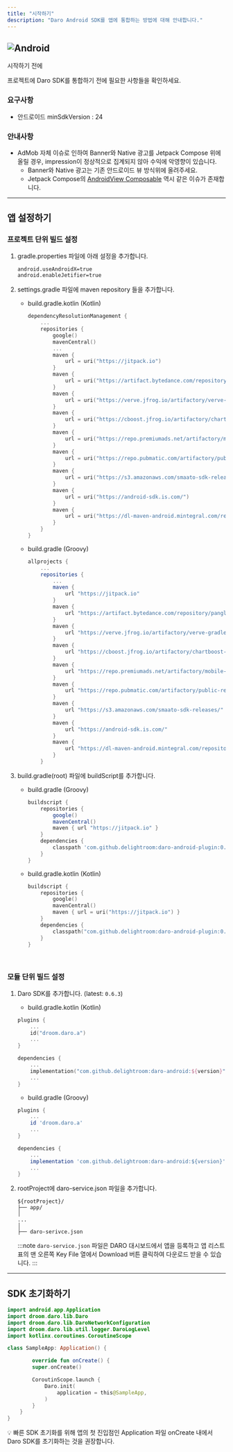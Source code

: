 ```yaml
---
title: "시작하기"
description: "Daro Android SDK를 앱에 통합하는 방법에 대해 안내합니다."
---
```


## ![Android](https://img.shields.io/badge/Daro_Android_SDK-v0.6.3-3DDC84?logo=android&logoColor=white)

시작하기 전에

프로젝트에 Daro SDK를 통합하기 전에 필요한 사항들을 확인하세요.

### 요구사항

- 안드로이드 minSdkVersion : 24

### 안내사항

- AdMob 자체 이슈로 인하여 Banner와 Native 광고를 Jetpack Compose 위에 올릴 경우, impression이 정상적으로 집계되지 않아 수익에 악영향이 있습니다.
  - Banner와 Native 광고는 기존 안드로이드 뷰 방식위에 올려주세요.
  - Jetpack Compose의 [AndroidView Composable](https://developer.android.com/reference/kotlin/androidx/compose/ui/viewinterop/package-summary?_gl=1*sfjhoo*_up*MQ..*_ga*MTc5NjYzMDU3Ni4xNzE1MjI4ODQy*_ga_6HH9YJMN9M*MTcxNTIyODg0MS4xLjAuMTcxNTIyODg0MS4wLjAuMA..#AndroidView\(kotlin.Function1,androidx.compose.ui.Modifier,kotlin.Function1\)) 역시 같은 이슈가 존재합니다.

---

## 앱 설정하기

### 프로젝트 단위 빌드 설정

1. gradle.properties 파일에 아래 설정을 추가합니다.

   ```xml
   android.useAndroidX=true
   android.enableJetifier=true
   ```
2. settings.gradle 파일에 maven repository 들을 추가합니다.
   - build.gradle.kotlin (Kotlin)

     ```kotlin
     dependencyResolutionManagement {
         ...
         repositories {
             google()
             mavenCentral()
             ...
             maven {
                 url = uri("https://jitpack.io")
             }
             maven {
                 url = uri("https://artifact.bytedance.com/repository/pangle")
             }
             maven {
                 url = uri("https://verve.jfrog.io/artifactory/verve-gradle-release")
             }
             maven {
                 url = uri("https://cboost.jfrog.io/artifactory/chartboost-ads/")
             }
             maven {
                 url = uri("https://repo.premiumads.net/artifactory/mobile-ads-sdk/")
             }
             maven {
                 url = uri("https://repo.pubmatic.com/artifactory/public-repos")
             }
             maven {
                 url = uri("https://s3.amazonaws.com/smaato-sdk-releases/")
             }
             maven {
                 url = uri("https://android-sdk.is.com/")
             }
             maven {
                 url = uri("https://dl-maven-android.mintegral.com/repository/mbridge_android_sdk_oversea")
             }
         }
     }
     ```
   - build.gradle (Groovy)

     ```groovy
     allprojects {
         ...
         repositories {
             ...
             maven {
                 url "https://jitpack.io"
             }
             maven {
                 url "https://artifact.bytedance.com/repository/pangle"
             }
             maven {
                 url "https://verve.jfrog.io/artifactory/verve-gradle-release"
             }
             maven {
                 url "https://cboost.jfrog.io/artifactory/chartboost-ads/"
             }
             maven {
                 url "https://repo.premiumads.net/artifactory/mobile-ads-sdk/"
             }
             maven {
                 url "https://repo.pubmatic.com/artifactory/public-repos"
             }
             maven {
                 url "https://s3.amazonaws.com/smaato-sdk-releases/"
             }
             maven {
                 url "https://android-sdk.is.com/"
             }
             maven {
                 url "https://dl-maven-android.mintegral.com/repository/mbridge_android_sdk_oversea"
             }
         }
     ```
3. build.gradle(root) 파일에 buildScript를 추가합니다.
   - build.gradle (Groovy)

     ```groovy
     buildscript {
         repositories {
             google()
             mavenCentral()
             maven { url "https://jitpack.io" }
         }
         dependencies {
             classpath 'com.github.delightroom:daro-android-plugin:0.3.0'
         }
     }
     ```
   - build.gradle.kotlin (Kotlin)

     ```kotlin
     buildscript {
         repositories {
             google()
             mavenCentral()
             maven { url = uri("https://jitpack.io") }
         }
         dependencies {
             classpath("com.github.delightroom:daro-android-plugin:0.3.0")
         }
     }
     ```

<br />

### 모듈 단위 빌드 설정

1. Daro SDK를 추가합니다. (latest: `0.6.3`)
   - build.gradle.kotlin (Kotlin)

   ```kotlin
   plugins {
       ...
       id("droom.daro.a")
       ...
   }
   
   dependencies {
       ...
       implementation("com.github.delightroom:daro-android:${version}")
       ...
   }
   ```
   - build.gradle (Groovy)

   ```groovy
   plugins {
       ...
       id 'droom.daro.a'
       ...
   }
   
   dependencies {
       ...
       implementation 'com.github.delightroom:daro-android:${version}'
       ...
   }
   ```
2. rootProject에 daro-service.json 파일을 추가합니다.

   ```
   ${rootProject}/
   ├── app/
   │
   ...
   │
   ├── daro-serivce.json
   
   ```

   :::note
   `daro-service.json` 파일은 DARO 대시보드에서 앱을 등록하고 앱 리스트 표의 맨 오른쪽 Key File 열에서 Download 버튼 클릭하여 다운로드 받을 수 있습니다.
   :::

---

## SDK 초기화하기

```kotlin
import android.app.Application
import droom.daro.lib.Daro
import droom.daro.lib.DaroNetworkConfiguration
import droom.daro.lib.util.logger.DaroLogLevel
import kotlinx.coroutines.CoroutineScope

class SampleApp: Application() {

        override fun onCreate() {
        super.onCreate()

        CoroutinScope.launch {
            Daro.init(
                application = this@SampleApp,
            )
        }
    }
}
```

💡 빠른 SDK 초기화를 위해 앱의 첫 진입점인 Application 파일 onCreate 내에서 Daro SDK를 초기화하는 것을 권장합니다.

<br />